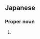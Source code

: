 ==Japanese==
{{ja-kanjitab|宇|田}}

===Proper noun===
{{ja-pos|proper|うだ}}

# {{surname|lang=ja|sort=うだ}}